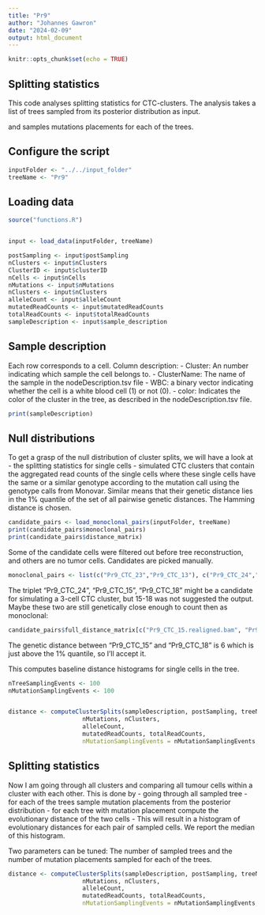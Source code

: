 ```yaml
---
title: "Pr9"
author: "Johannes Gawron"
date: "2024-02-09"
output: html_document
---
```


```r
knitr::opts_chunk$set(echo = TRUE)
```

## Splitting statistics

This code analyses splitting statistics for CTC-clusters. The analysis takes a list of trees sampled from its posterior distribution as input.

and samples mutations placements for each of the trees.


## Configure the script
```r
inputFolder <- "../../input_folder"
treeName <- "Pr9"
```

## Loading data
```r
source("functions.R")


input <- load_data(inputFolder, treeName)

postSampling <- input$postSampling
nClusters <- input$nClusters
ClusterID <- input$clusterID
nCells <- input$nCells  
nMutations <- input$nMutations
nClusters <- input$nClusters
alleleCount <- input$alleleCount
mutatedReadCounts <- input$mutatedReadCounts
totalReadCounts <- input$totalReadCounts
sampleDescription <- input$sample_description
```



## Sample description 

Each row corresponds to a cell.
Column description:
  - Cluster: An number indicating which sample the cell belongs to.
  - ClusterName: The name of the sample in the nodeDescription.tsv file
  - WBC: a binary vector indicating whether the cell is a white blood cell (1) or not (0).
  - color: Indicates the color of the cluster in the tree, as described in the nodeDescription.tsv
          file.
  
```r
print(sampleDescription)
```

## Null distributions

To get a grasp of the null distribution of cluster splits, we will have a look at 
  - the splitting statistics for single cells
  - simulated CTC clusters that contain the aggregated read counts of the single cells
  where these single cells have the same or a similar genotype according to the mutation
  call using the genotype calls from Monovar.
Similar means that their genetic distance lies in the 1% quantile of the set of all pairwise genetic distances.
The Hamming distance is chosen.

```r
candidate_pairs <- load_monoclonal_pairs(inputFolder, treeName)
print(candidate_pairs$monoclonal_pairs)
print(candidate_pairs$distance_matrix)
```

Some of the candidate cells were filtered out before tree reconstruction, and others
are no tumor cells. Candidates are picked manually.

```r
monoclonal_pairs <- list(c("Pr9_CTC_23","Pr9_CTC_13"), c("Pr9_CTC_24","Pr9_CTC_15"), c("Pr9_CTC_24", "Pr9_CTC_18"), c("Pr9_CTC_9", "Pr9_CTC_20"))
```

The triplet "Pr9_CTC_24", "Pr9_CTC_15", "Pr9_CTC_18" might be a candidate for 
simulating a 3-cell CTC cluster, but 15-18 was not suggested the output. Maybe these
two are still genetically close enough to count then as monoclonal:


```r
candidate_pairs$full_distance_matrix[c("Pr9_CTC_15.realigned.bam", "Pr9_CTC_18.realigned.bam","Pr9_CTC_24.realigned.bam"),c("Pr9_CTC_15.realigned.bam", "Pr9_CTC_18.realigned.bam","Pr9_CTC_24.realigned.bam")]
```

The genetic distance between "Pr9_CTC_15" and "Pr9_CTC_18" is 6 which is just above the 1% quantile, so I'll accept it.

This computes baseline distance histograms for single cells in the tree.

```r

nTreeSamplingEvents <- 100
nMutationSamplingEvents <- 100


distance <- computeClusterSplits(sampleDescription, postSampling, treeName, nCells,
                     nMutations, nClusters,
                     alleleCount,
                     mutatedReadCounts, totalReadCounts,
                     nMutationSamplingEvents = nMutationSamplingEvents, nTreeSamplingEvents = nTreeSamplingEvents, cellPairSelection = monoclonal_pairs)

```



## Splitting statistics
Now I am going through all clusters and comparing all tumour cells within a cluster
with each other.
This is done by
  - going through all sampled tree
  - for each of the trees sample mutation placements from the posterior distribution
  - for each tree with mutation placement compute the evolutionary distance of the two 
    cells
  - This will result in a histogram of evolutionary distances for each pair of
    sampled cells. We report the median of this histogram.
    
Two parameters can be tuned: The number of sampled trees and the number of mutation
placements sampled for each of the trees.

```r


distance <- computeClusterSplits(sampleDescription, postSampling, treeName, nCells,
                     nMutations, nClusters,
                     alleleCount,
                     mutatedReadCounts, totalReadCounts,
                     nMutationSamplingEvents = nMutationSamplingEvents, nTreeSamplingEvents = nTreeSamplingEvents)
```


